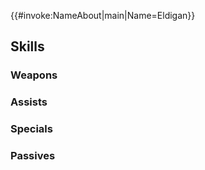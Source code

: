 {{#invoke:NameAbout|main|Name=Eldigan}}{{HeroPage Tabs}}
{{Hero Infobox
|Name=Eldigan
|Title=Lionheart 
|GrowthModifier=None
|WeaponType=Red Sword
|Origin=Fire Emblem: Genealogy of the Holy War 
|Gender=Male
|MoveType=Cavalry 
|actorEN=Greg Chun 
|actorJP=間島淳司
|artist=п猫Ｒ
|releaseDate=February 27, 2017
|poolDate=March 14, 2017
|randomStartTime=2017-03-16T07:00:00Z
|poolRarities=5
|TagID=エルトシャン
|InternalID=107
|cv1=3
|cv2=1100100
|description=Ruler of Nordion. Wields the Demon Sword in knightly devotion to any master. Older brother of Lachesis. Appears in Fire Emblem: Genealogy of the Holy War.
|Properties=specRate_201904,resplendent,hel
|resplendentArtist=鈴木理華
|resplendentStartTime=2021-01-10T07:00:00Z
|resplendentEndTime=2021-01-25T06:59:59Z
}}
{{Stats Page
|Lv1HP=19|Lv1ATK=8|Lv1SPD=5|Lv1DEF=8|Lv1RES=6
|GRHP=60|GRATK=55|GRSPD=45|GRDEF=60|GRRES=30
}}
==Skills==
===Weapons===
{{Weapons Table
|weapon1=Iron Sword
|weapon1Default=1
|weapon1Unlock=1
|weapon2=Steel Sword
|weapon2Default=3
|weapon2Unlock=2
|weapon3=Killing Edge
|weapon3Default=4
|weapon3Unlock=3
|weapon4=Mystletainn
|weapon4Default=5
|weapon4Unlock=5
}}
===Assists===
{{Assists Table}}
===Specials===
{{Specials Table
|special1=Rising Light
|special1Default=4
|special1Unlock=3
|special2=Growing Light
|special2Default=
|special2Unlock=4
}}
===Passives===
{{Passives Table
|passiveA1=Fury 1
|passiveA2=Fury 2
|passiveA3=Fury 3
|passiveA1Unlock=1
|passiveA2Unlock=2
|passiveA3Unlock=4
|passiveB1=Lunge
|passiveB1Unlock=3
}}
{{Heroes Navbox}}